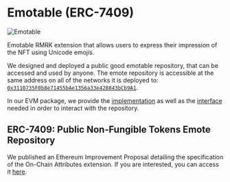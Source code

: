 
# Emotable (ERC-7409)

<Image src="/images/emotable.png" alt="Emotable" width={500} height={500} />

Emotable RMRK extension that allows users to express their impression of the NFT using Unicode emojis.

We designed and deployed a public good emotable repository, that can be accessed and used by anyone. The emote repository is accessible at the same address on all of the networks it is deployed to: [`0x3110735F0b8e71455bAe1356a33e428843bCb9A1`](https://blockscan.com/address/0x3110735F0b8e71455bAe1356a33e428843bCb9A1).

In our EVM package, we provide the [implementation](/evm-package/core/modular/emotable/RMRKEmotesRepository.md) as well as the [interface](/evm-package/core/modular/emotable/IERC7409.md) needed in order to interact with the repository.


## ERC-7409: Public Non-Fungible Tokens Emote Repository

We published an Ethereum Improvement Proposal detailing the specification of the On-Chain Attributes extension. If you are interested, you can access it [here](https://eips.ethereum.org/EIPS/eip-7409).
